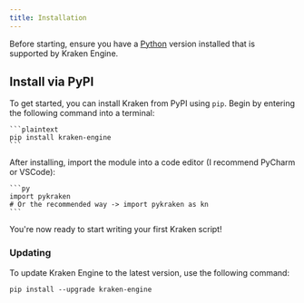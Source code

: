 ```yaml
---
title: Installation
---
```


Before starting, ensure you have a [Python](https://www.python.org/downloads/) version installed that is supported by Kraken Engine.

## Install via PyPI
To get started, you can install Kraken from PyPI using `pip`. 
<Stepper>
  <StepperItem title="Download and Install From PyPI">
    Begin by entering the following command into a terminal:

    ```plaintext
    pip install kraken-engine
    ```
  </StepperItem>

  <StepperItem title="Import Module Into an Editor">
    After installing, import the module into a code editor (I recommend PyCharm or VSCode):

    ```py
    import pykraken
    # Or the recommended way -> import pykraken as kn
    ```
  </StepperItem>
</Stepper>

You're now ready to start writing your first Kraken script!

### Updating
To update Kraken Engine to the latest version, use the following command:

```plaintext
pip install --upgrade kraken-engine
```
